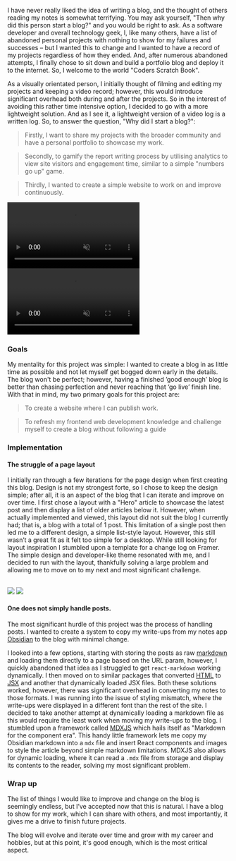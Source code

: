 
I have never really liked the idea of writing a blog, and the thought of others reading my notes is somewhat terrifying. You may ask yourself, "Then why did this person start a blog?" and you would be right to ask. As a software developer and overall technology geek, I, like many others, have a list of abandoned personal projects with nothing to show for my failures and successes – but I wanted this to change and I wanted to have a record of my projects regardless of how they ended. And, after numerous abandoned attempts, I finally chose to sit down and build a portfolio blog and deploy it to the internet. So, I welcome to the world "Coders Scratch Book".

As a visually orientated person, I initially thought of filming and editing my projects and keeping a video record; however, this would introduce significant overhead both during and after the projects. So in the interest of avoiding this rather time intensive option, I decided to go with a more lightweight solution. And as I see it, a lightweight version of a video log is a written log. So, to answer the question, "Why did I start a blog?":

> Firstly, I want to share my projects with the broader community and have a personal portfolio to showcase my work.

> Secondly, to gamify the report writing process by utilising analytics to view site visitors and engagement time, similar to a simple "numbers go up" game.

> Thirdly, I wanted to create a simple website to work on and improve continuously.

<BrowserView>
  <video width={"100%"} muted autoPlay loop webkit-playsinline playsinline>
    <source src="/assets/csb-writeup/hero.mp4" type="video/mp4" />
    <meta itemprop="name" content="Current workflow pictured" />
    <meta itemprop="description" content="A depiction of my project development cycle" />
  </video>
</BrowserView>
<MobileView>
  <video width={"100%"} muted controls loop webkit-playsinline playsinline>
    <source src="/assets/csb-writeup/hero.mp4" type="video/mp4" />
    <meta itemprop="name" content="Current workflow pictured" />
    <meta itemprop="description" content="A depiction of my project development cycle" />
  </video>
</MobileView>

### Goals

My mentality for this project was simple: I wanted to create a blog in as little time as possible and not let myself get bogged down early in the details. The blog won't be perfect; however, having a finished ’good enough’ blog is better than chasing perfection and never reaching that ‘go live’ finish line. With that in mind, my two primary goals for this project are:

> To create a website where I can publish work.

> To refresh my frontend web development knowledge and challenge myself to create a blog without following a guide

### Implementation

#### The struggle of a page layout

I initially ran through a few iterations for the page design when first creating this blog. Design is not my strongest forte, so I chose to keep the design simple; after all, it is an aspect of the blog that I can iterate and improve on over time. I first chose a layout with a "Hero" article to showcase the latest post and then display a list of older articles below it. However, when actually implemented and viewed, this layout did not suit the blog I currently had; that is, a blog with a total of 1 post. This limitation of a single post then led me to a different design, a simple list-style layout. However, this still wasn’t a great fit as it felt too simple for a desktop. While still looking for layout inspiration I stumbled upon a template for a change log on Framer. The simple design and developer-like theme resonated with me, and I decided to run with the layout, thankfully solving a large problem and allowing me to move on to my next and most significant challenge.

<br />
<Swiper navigation={true} modules={[Navigation]} className="mySwiper">
  <SwiperSlide>
    <img src="/assets/csb-writeup/old_layout.png" width={"100%"} height={400} style={{ objectFit: "cover" }} />
  </SwiperSlide>
  <SwiperSlide>
    <img src="/assets/csb-writeup/new_layout.png" width={"100%"} height={400} style={{ objectFit: "cover" }} />
  </SwiperSlide>
</Swiper>
<br />

#### One does not simply handle posts.

The most significant hurdle of this project was the process of handling posts. I wanted to create a system to copy my write-ups from my notes app <a href="https://obsidian.md/" target="_blank">Obsidian</a> to the blog with minimal change.

I looked into a few options, starting with storing the posts as raw <a href="https://en.wikipedia.org/wiki/Markdown" target="_blank">markdown</a> and loading them directly to a page based on the URL param, however, I quickly abandoned that idea as I struggled to get `react-markdown` working dynamically. I then moved on to similar packages that converted <a href="https://developer.mozilla.org/en-US/docs/Learn/Getting_started_with_the_web/HTML_basics" target="_blank">HTML</a> to <a href="https://react.dev/learn/writing-markup-with-jsx" target="_blank">JSX</a> and another that dynamically loaded JSX files. Both these solutions worked, however, there was significant overhead in converting my notes to those formats. I was running into the issue of styling mismatch, where the write-ups were displayed in a different font than the rest of the site. I decided to take another attempt at dynamically loading a markdown file as this would require the least work when moving my write-ups to the blog. I stumbled upon a framework called <a href="https://mdxjs.com/" target="_blank">MDXJS</a> which hails itself as "Markdown for the component era". This handy little framework lets me copy my Obsidian markdown into a `mdx` file and insert React components and images to style the article beyond simple markdown limitations. MDXJS also allows for dynamic loading, where it can read a `.mdx` file from storage and display its contents to the reader, solving my most significant problem.

### Wrap up

The list of things I would like to improve and change on the blog is seemingly endless, but I’ve accepted now that this is natural. I have a blog to show for my work, which I can share with others, and most importantly, it gives me a drive to finish future projects.

The blog will evolve and iterate over time and grow with my career and hobbies, but at this point, it's good enough, which is the most critical aspect.
